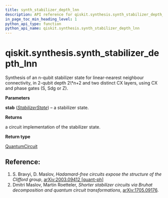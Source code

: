 ```yaml
---
title: synth_stabilizer_depth_lnn
description: API reference for qiskit.synthesis.synth_stabilizer_depth_lnn
in_page_toc_min_heading_level: 1
python_api_type: function
python_api_name: qiskit.synthesis.synth_stabilizer_depth_lnn
---
```


<span id="qiskit-synthesis-synth-stabilizer-depth-lnn" />

# qiskit.synthesis.synth\_stabilizer\_depth\_lnn

<Function id="qiskit.synthesis.synth_stabilizer_depth_lnn" name="synth_stabilizer_depth_lnn" isDedicatedPage={true} github="https://github.com/qiskit/qiskit/tree/stable/0.24/qiskit/synthesis/stabilizer/stabilizer_decompose.py" signature="synth_stabilizer_depth_lnn(stab)">
  Synthesis of an n-qubit stabilizer state for linear-nearest neighbour connectivity, in 2-qubit depth 2\*n+2 and two distinct CX layers, using CX and phase gates (S, Sdg or Z).

  **Parameters**

  **stab** ([*StabilizerState*](qiskit.quantum_info.StabilizerState "qiskit.quantum_info.StabilizerState")) – a stabilizer state.

  **Returns**

  a circuit implementation of the stabilizer state.

  **Return type**

  [QuantumCircuit](qiskit.circuit.QuantumCircuit "qiskit.circuit.QuantumCircuit")

  ## Reference:

  1.  S. Bravyi, D. Maslov, *Hadamard-free circuits expose the structure of the Clifford group*, [arXiv:2003.09412 \[quant-ph\]](https://arxiv.org/abs/2003.09412)
  2.  Dmitri Maslov, Martin Roetteler, *Shorter stabilizer circuits via Bruhat decomposition and quantum circuit transformations*, [arXiv:1705.09176](https://arxiv.org/abs/1705.09176).
</Function>

